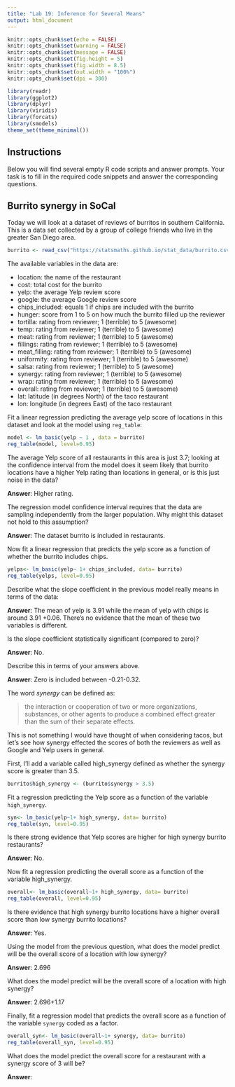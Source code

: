 ---
title: "Lab 19: Inference for Several Means"
output: html_document
---

```{r setup, include=FALSE}
knitr::opts_chunk$set(echo = FALSE)
knitr::opts_chunk$set(warning = FALSE)
knitr::opts_chunk$set(message = FALSE)
knitr::opts_chunk$set(fig.height = 5)
knitr::opts_chunk$set(fig.width = 8.5)
knitr::opts_chunk$set(out.width = "100%")
knitr::opts_chunk$set(dpi = 300)

library(readr)
library(ggplot2)
library(dplyr)
library(viridis)
library(forcats)
library(smodels)
theme_set(theme_minimal())
```

## Instructions

Below you will find several empty R code scripts and answer prompts. Your task
is to fill in the required code snippets and answer the corresponding
questions.

## Burrito synergy in SoCal

Today we will look at a dataset of reviews of burritos in southern
California. This is a data set collected by a group of college friends who
live in the greater San Diego area.

```{r}
burrito <- read_csv("https://statsmaths.github.io/stat_data/burrito.csv")
```

The available variables in the data are:

- location: the name of the restaurant
- cost: total cost for the burrito
- yelp: the average Yelp review score
- google: the average Google review score
- chips_included: equals 1 if chips are included with the burrito
- hunger: score from 1 to 5 on how much the burrito filled up the reviewer
- tortilla: rating from reviewer; 1 (terrible) to 5 (awesome)
- temp: rating from reviewer; 1 (terrible) to 5 (awesome)
- meat: rating from reviewer; 1 (terrible) to 5 (awesome)
- fillings: rating from reviewer; 1 (terrible) to 5 (awesome)
- meat_filling: rating from reviewer; 1 (terrible) to 5 (awesome)
- uniformity: rating from reviewer; 1 (terrible) to 5 (awesome)
- salsa: rating from reviewer; 1 (terrible) to 5 (awesome)
- synergy: rating from reviewer; 1 (terrible) to 5 (awesome)
- wrap: rating from reviewer; 1 (terrible) to 5 (awesome)
- overall: rating from reviewer; 1 (terrible) to 5 (awesome)
- lat: latitude (in degrees North) of the taco restaurant
- lon: longitude (in degrees East) of the taco restaurant

Fit a linear regression predicting the average yelp score of locations in this
dataset and look at the model using `reg_table`:

```{r}
model <- lm_basic(yelp ~ 1 , data = burrito)
reg_table(model, level=0.95)
```


The average Yelp score of all restaurants in this area is just 3.7; looking
at the confidence interval from the model does it seem likely that burrito
locations have a higher Yelp rating than locations in general, or is this
just noise in the data?

**Answer**: Higher rating.

The regression model confidence interval requires that the data are sampling
independently from the larger population. Why might this dataset not hold to
this assumption?

**Answer**: The dataset burrito is included in restaurants.

Now fit a linear regression that predicts the yelp score as a function of
whether the burrito includes chips.

```{r}
yelps<- lm_basic(yelp~ 1+ chips_included, data= burrito)
reg_table(yelps, level=0.95)
```

Describe what the slope coefficient in the previous model really means
in terms of the data:

**Answer**: The mean of yelp is 3.91 while the mean of yelp with chips is around 3.91 +0.06. There's no evidence that the mean of these two variables is different. 

Is the slope coefficient statistically significant (compared to zero)?

**Answer**: No. 

Describe this in terms of your answers above.

**Answer**: Zero is included between -0.21-0.32. 

The word *synergy* can be defined as:

> the interaction or cooperation of two or more organizations, substances,
> or other agents to produce a combined effect greater than the sum of
> their separate effects.

This is not something I would have thought of when considering tacos, but
let's see how synergy effected the scores of both the reviewers as well as
Google and Yelp users in general.

First, I'll add a variable called high_synergy defined as whether the synergy
score is greater than 3.5.

```{r}
burrito$high_synergy <- (burrito$synergy > 3.5)
```

Fit a regression predicting the Yelp score as a function of the
variable `high_synergy`.

```{r}
syn<- lm_basic(yelp~1+ high_synergy, data= burrito)
reg_table(syn, level=0.95)
```

Is there strong evidence that Yelp scores are higher for high synergy burrito
restaurants?

**Answer**: No. 

Now fit a regression predicting the overall score as a function of the
variable high_synergy.

```{r}
overall<- lm_basic(overall~1+ high_synergy, data= burrito)
reg_table(overall, level=0.95)
```

Is there evidence that high synergy burrito locations have a higher overall
score than low synergy burrito locations?

**Answer**: Yes. 

Using the model from the previous question, what does the model predict
will be the overall score of a location with low synergy?

**Answer**: 2.696

What does the model predict will be the overall score of a location with
high synergy?

**Answer**: 2.696+1.17

Finally, fit a regression model that predicts the overall score as a function
of the variable `synergy` coded as a factor.

```{r}
overall_syn<- lm_basic(overall~1+ synergy, data= burrito)
reg_table(overall_syn, level=0.95)
```

What does the model predict the overall score for a restaurant with a
synergy score of 3 will be?

**Answer**: 





